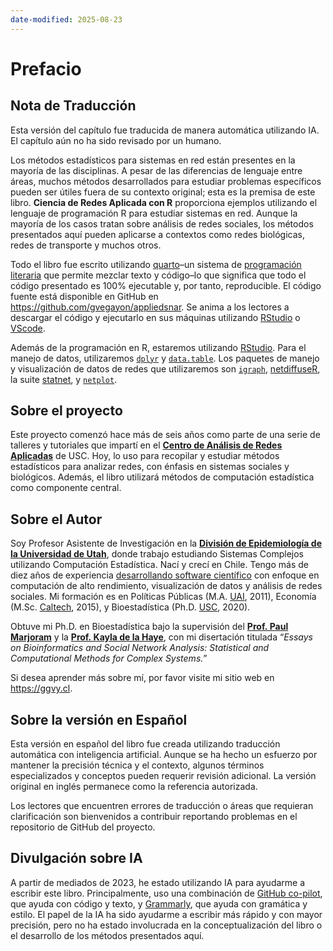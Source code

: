 ```yaml
---
date-modified: 2025-08-23
---
```


\renewcommand{\Pr}[1]{\text{Pr}\left(#1\right)}
\renewcommand{\exp}[1]{\text{exp}\left\{#1\right\}}

# Prefacio

::: {.callout-warning}
## Nota de Traducción
Esta versión del capítulo fue traducida de manera automática utilizando IA. El capítulo aún no ha sido revisado por un humano.
:::

Los métodos estadísticos para sistemas en red están presentes en la mayoría de las disciplinas. A pesar de las diferencias de lenguaje entre áreas, muchos métodos desarrollados para estudiar problemas específicos pueden ser útiles fuera de su contexto original; esta es la premisa de este libro. **Ciencia de Redes Aplicada con R** proporciona ejemplos utilizando el lenguaje de programación R para estudiar sistemas en red. Aunque la mayoría de los casos tratan sobre análisis de redes sociales, los métodos presentados aquí pueden aplicarse a contextos como redes biológicas, redes de transporte y muchos otros.

Todo el libro fue escrito utilizando [quarto](https://quarto.org){target="_blank"}--un sistema de [programación literaria](https://en.wikipedia.org/w/index.php?title=Literate_programming&oldid=1219921237) que permite mezclar texto y código--lo que significa que todo el código presentado es 100% ejecutable y, por tanto, reproducible. El código fuente está disponible en GitHub en [https://github.com/gvegayon/appliedsnar](https://github.com/gvegayon/appliedsnar){target="_blank"}. Se anima a los lectores a descargar el código y ejecutarlo en sus máquinas utilizando [RStudio](https://posit.co) o [VScode](https://code.visualstudio.com/).

Además de la programación en R, estaremos utilizando <a href="https://posit.co" target="_blank">RStudio</a>. Para el manejo de datos, utilizaremos <a href="https://cran.r-project.org/package=dplyr" target="_blank">`dplyr`</a> y <a href="https://cran.r-project.org/package=data.table" target="_blank">`data.table`</a>. Los paquetes de manejo y visualización de datos de redes que utilizaremos son <a href="https://cran.r-project.org/package=igraph" target="_blank">`igraph`</a>, <a href="https://cran.r-project.org/package=netdiffuseR" target="_blank">netdiffuseR</a>, la suite <a href="https://statnet.org" target="_blank">statnet</a>, y <a href="https://cran.r-project.org/package=netplot" target="_blank">`netplot`</a>.

## Sobre el proyecto

Este proyecto comenzó hace más de seis años como parte de una serie de talleres y tutoriales que impartí en el <a href="https://cana.usc.edu" target="_blank">**Centro de Análisis de Redes Aplicadas**</a> de USC. Hoy, lo uso para recopilar y estudiar métodos estadísticos para analizar redes, con énfasis en sistemas sociales y biológicos. Además, el libro utilizará métodos de computación estadística como componente central.

## Sobre el Autor

Soy Profesor Asistente de Investigación en la <a href="https://medicine.utah.edu/internal-medicine/epidemiology" target="_blank">**División de Epidemiología de la Universidad de Utah**</a>, donde trabajo estudiando Sistemas Complejos utilizando Computación Estadística. Nací y crecí en Chile. Tengo más de diez años de experiencia <a href="https://github.com/gvegayon" target="_blank">desarrollando software científico</a> con enfoque en computación de alto rendimiento, visualización de datos y análisis de redes sociales. Mi formación es en Políticas Públicas (M.A. <a href="https://uai.cl" target="_blank">UAI</a>, 2011), Economía (M.Sc. <a href="https://caltech.edu" target="_blank">Caltech</a>, 2015), y Bioestadística (Ph.D. <a href="https://usc.edu" target="_blank">USC</a>, 2020).

Obtuve mi Ph.D. en Bioestadística bajo la supervisión del <a href="https://scholar.google.com/citations?user=Zj5ky5gAAAAJ&hl=en" target="_blank">**Prof. Paul Marjoram**</a> y la <a href="https://kayladelahaye.net/" target="_blank">**Prof. Kayla de la Haye**</a>, con mi disertación titulada "*Essays on Bioinformatics and Social Network Analysis: Statistical and Computational Methods for Complex Systems.*"

Si desea aprender más sobre mí, por favor visite mi sitio web en <a href="https://ggvy.cl" target="_blank">https://ggvy.cl</a>.

## Sobre la versión en Español

Esta versión en español del libro fue creada utilizando traducción automática con inteligencia artificial. Aunque se ha hecho un esfuerzo por mantener la precisión técnica y el contexto, algunos términos especializados y conceptos pueden requerir revisión adicional. La versión original en inglés permanece como la referencia autorizada.

Los lectores que encuentren errores de traducción o áreas que requieran clarificación son bienvenidos a contribuir reportando problemas en el repositorio de GitHub del proyecto.

## Divulgación sobre IA

A partir de mediados de 2023, he estado utilizando IA para ayudarme a escribir este libro. Principalmente, uso una combinación de [GitHub co-pilot](https://github.com/features/copilot){target="_blank"}, que ayuda con código y texto, y [Grammarly](https://grammarly.com){target="_blank"}, que ayuda con gramática y estilo. El papel de la IA ha sido ayudarme a escribir más rápido y con mayor precisión, pero no ha estado involucrada en la conceptualización del libro o el desarrollo de los métodos presentados aquí.